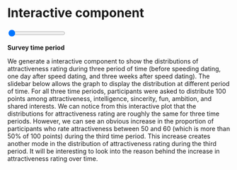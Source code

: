 # Interactive component
<script src="https://d3js.org/d3.v7.js"></script>
<div id="mysvg"></div>

<input type="range" min="1" max="3" value="1" class="slider" id="mybar">

<p>
<b>Survey time period <span id="period"></span></b>
</p>
<script src="script\myjs.js"></script>

We generate a interactive component to show the distributions of attractiveness rating during three period of time (before speeding dating, one day after speed dating, and three weeks after speed dating). The slidebar below allows the graph to display the distribution at different period of time. For all three time periods, participants were asked to distribute 100 points among attractiveness, intelligence, sincerity, fun, ambition, and shared interests. 
We can notice from this interactive plot that the distributions for attractiveness rating are roughly the same for three time periods. However, we can see an obvious increase in the proportion of participants who rate attractiveness between 50 and 60 (which is more than 50% of 100 points) during the third time period. This increase creates another mode in the distribution of attractiveness rating during the third period. It will be interesting to look into the reason behind the increase in attractiveness rating over time. 
